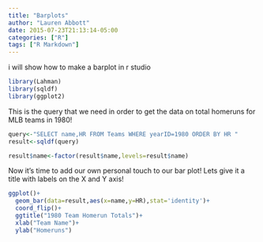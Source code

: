 ```yaml
---
title: "Barplots"
author: "Lauren Abbott"
date: 2015-07-23T21:13:14-05:00
categories: ["R"]
tags: ["R Markdown"]
---
```

i will show how to make a barplot in r studio
```r
library(Lahman)
library(sqldf)
library(ggplot2)
```


This is the query that we need in order to get the data on total homeruns for MLB teams in 1980!


```r
query<-"SELECT name,HR FROM Teams WHERE yearID=1980 ORDER BY HR "
result<-sqldf(query)

result$name<-factor(result$name,levels=result$name)
```

Now it’s time to add our own personal touch to our bar plot! Lets give it a title with labels on the X and Y axis!

```r
ggplot()+
  geom_bar(data=result,aes(x=name,y=HR),stat='identity')+
  coord_flip()+
  ggtitle("1980 Team Homerun Totals")+
  xlab("Team Name")+
  ylab("Homeruns")
```


